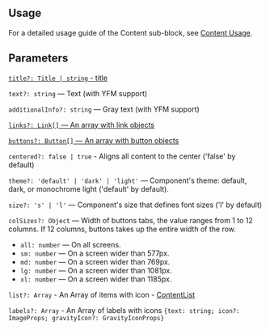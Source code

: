

<Meta of={ContentStories} />
<StoryTemplate>

## Usage

For a detailed usage guide of the Content sub-block, see [Content Usage](https://github.com/gravity-ui/page-constructor/blob/main/memory-bank/usage/content.md).

## Parameters

[`title?: Title | string` - title](?path=/docs/documentation-types--docs#title-block-title)

`text?: string` — Text (with YFM support)

`additionalInfo?: string` — Gray text (with YFM support)

[`links?: Link[]` — An array with link objects](?path=/docs/documentation-types--docs#link)

[`buttons?: Button[]` — An array with button objects](?path=/docs/documentation-types--docs#button)

`centered?: false | true` - Aligns all content to the center ('false' by default)

`theme?: 'default' | 'dark' | 'light'` — Component's theme: default, dark, or monochrome light ('default' by default).

`size?: 's' | 'l'` — Component's size that defines font sizes ('l' by default)

`сolSizes?: Object` — Width of buttons tabs, the value ranges from 1 to 12 columns. If 12 columns, buttons takes up the entire width of the row.

- `all: number` — On all screens.
- `sm: number` — On a screen wider than 577px.
- `md: number` — On a screen wider than 769px.
- `lg: number` — On a screen wider than 1081px.
- `xl: number` — On a screen wider than 1185px.

`list?: Array` - An Array of items with icon - [ContentList](?path=/docs/components-contentlist--docs)

`labels?: Array` - An Array of labels with icons `{text: string; icon?: ImageProps; gravityIcon?: GravityIconProps}`

</StoryTemplate>
